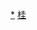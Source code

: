 <div style="position: relative" class="center">
{{Image label begin|image=Administrative Division Guilin.png|width={{{1|498}}}|link=}} 
{{Image label|x=610|y=1160|scale={{{1|498}}}/1780|text=[[秀峰区|<span style="color: black;">'''①'''</span>]]}}
{{Image label|x=680|y=1120|scale={{{1|498}}}/1780|text=[[叠彩区|<span style="color: black;">'''②'''</span>]]}}
{{Image label|x=630|y=1240|scale={{{1|498}}}/1780|text=[[象山区|<span style="color: black;">'''③'''</span>]]}}
{{Image label|x=690|y=1180|scale={{{1|498}}}/1780|text=[[七星区|<span style="color: black;">'''④'''</span>]]}}
{{Image label|x=670|y=1360|scale={{{1|498}}}/1780|text=[[雁山区|<span style="color: black;font-size: smaller;">'''雁山区'''</span>]]}}
{{Image label|x=370|y=1180|scale={{{1|498}}}/1780|text=[[临桂区|<span style="color: black;">'''临桂区'''</span>]]}}
{{Image label|x=760|y=1600|scale={{{1|498}}}/1780|text=[[阳朔县|<span style="color: black;">'''阳朔县'''</span>]]}}
{{Image label|x=670|y=1050|scale={{{1|498}}}/1780|text=[[灵川县|<span style="color: black;">'''灵川县'''</span>]]}}
{{Image label|x=1250|y=460|scale={{{1|498}}}/1780|text=[[全州县|<span style="color: black;">'''全州县'''</span>]]}}
{{Image label|x=880|y=830|scale={{{1|498}}}/1780|text=[[兴安县|<span style="color: black;">'''兴安县'''</span>]]}}
{{Image label|x=230|y=1480|scale={{{1|498}}}/1780|text=[[永福县|<span style="color: black;">'''永福县'''</span>]]}}
{{Image label|x=1340|y=970|scale={{{1|498}}}/1780|text=[[灌阳县|<span style="color: black;">'''灌阳县'''</span>]]}}
{{Image label|x=310|y=530|scale={{{1|498}}}/1780|text=[[龙胜各族自治县|<span style="color: black;">'''龙胜各族</br>自治县'''</span>]]}}
{{Image label|x=850|y=350|scale={{{1|498}}}/1780|text=[[资源县|<span style="color: black;">'''资源县'''</span>]]}}
{{Image label|x=1070|y=1920|scale={{{1|498}}}/1780|text=[[平乐县|<span style="color: black;">'''平乐县'''</span>]]}}
{{Image label|x=1080|y=1510|scale={{{1|498}}}/1780|text=[[恭城瑶族自治县|<span style="color: black;">'''恭城瑶族</br>自治县'''</span>]]}}
{{Image label|x=670|y=1950|scale={{{1|498}}}/1780|text=[[荔浦市|<span style="color: black;">'''荔浦市'''</span>]]}}
{{Image label|x=1500|y=1280|scale={{{1|498}}}/1780|text=[[秀峰区|<span style="color: black;">'''① 秀峰区'''</span>]]}}
{{Image label|x=1500|y=1340|scale={{{1|498}}}/1780|text=[[叠彩区|<span style="color: black;">'''② 叠彩区'''</span>]]}}
{{Image label|x=1500|y=1400|scale={{{1|498}}}/1780|text=[[象山区|<span style="color: black;">'''③ 象山区'''</span>]]}}
{{Image label|x=1500|y=1460|scale={{{1|498}}}/1780|text=[[七星区|<span style="color: black;">'''④ 七星区'''</span>]]}}
</div>
<noinclude>
[[Category:桂林行政区划|*]]
[[Category:中华人民共和国地级行政区划图|桂]]
</noinclude>